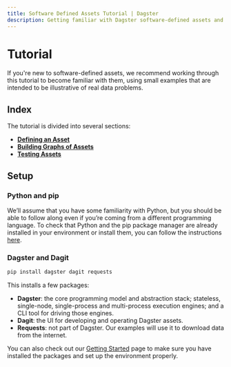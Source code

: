 ```yaml
---
title: Software Defined Assets Tutorial | Dagster
description: Getting familiar with Dagster software-defined assets and tooling through a hands-on tutorial
---
```


# Tutorial

If you're new to software-defined assets, we recommend working through this tutorial to become familiar with them, using small examples that are intended to be illustrative of real data problems.

## Index

The tutorial is divided into several sections:

- [**Defining an Asset**](/guides/dagster/asset-tutorial/defining-an-asset)
- [**Building Graphs of Assets**](/guides/dagster/asset-tutorial/asset-graph)
- [**Testing Assets**](/guides/dagster/asset-tutorial/testing-assets)

## Setup

### Python and pip

We’ll assume that you have some familiarity with Python, but you should be able to follow along even if you’re coming from a different programming language. To check that Python and the pip package manager are already installed in your environment or install them, you can follow the instructions [here](https://packaging.python.org/guides/installing-using-pip-and-virtual-environments/).

### Dagster and Dagit

```bash
pip install dagster dagit requests
```

This installs a few packages:

- **Dagster**: the core programming model and abstraction stack; stateless, single-node, single-process and multi-process execution engines; and a CLI tool for driving those engines.
- **Dagit**: the UI for developing and operating Dagster assets.
- **Requests**: not part of Dagster. Our examples will use it to download data from the internet.

You can also check out our [Getting Started](/getting-started) page to make sure you have installed the packages and set up the environment properly.
